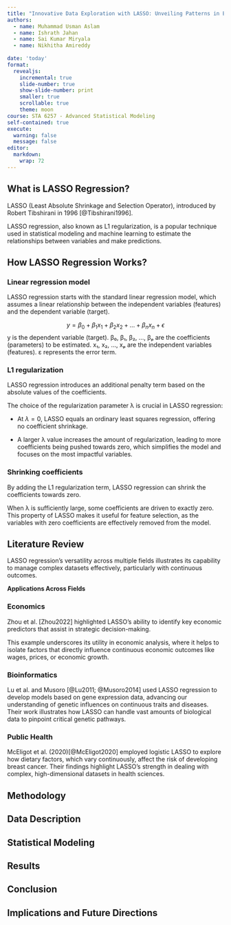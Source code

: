 ```yaml
---
title: "Innovative Data Exploration with LASSO: Unveiling Patterns in Earnings and Education"
authors:
  - name: Muhammad Usman Aslam
  - name: Ishrath Jahan
  - name: Sai Kumar Miryala
  - name: Nikhitha Amireddy
  
date: 'today'
format:
  revealjs:
    incremental: true   
    slide-number: true
    show-slide-number: print
    smaller: true
    scrollable: true
    theme: moon
course: STA 6257 - Advanced Statistical Modeling
self-contained: true
execute: 
  warning: false
  message: false
editor: 
  markdown: 
    wrap: 72
---
```


##  What is LASSO Regression?

LASSO (Least Absolute Shrinkage and Selection Operator), introduced by Robert Tibshirani in 1996 [@Tibshirani1996].

LASSO regression, also known as L1 regularization, is a popular technique used in statistical modeling and machine learning to estimate the relationships between variables and make predictions. 


## How LASSO Regression Works?


::: {.panel-tabset}

### Linear regression model

LASSO regression starts with the standard linear regression model, which assumes a linear relationship between the independent variables (features) and the dependent variable (target).

$$
y = \beta_0 + \beta_1 x_1 + \beta_2 x_2 + \ldots + \beta_n x_n + \epsilon
$$
y is the dependent variable (target).
β₀, β₁, β₂, ..., βₚ are the coefficients (parameters) to be estimated.
x₁, x₂, ..., xₚ are the independent variables (features).
ε represents the error term.

### L1 regularization

LASSO regression introduces an additional penalty term based on the absolute values of the coefficients.

The choice of the regularization parameter λ is crucial in LASSO regression:

- At $\lambda = 0$, LASSO equals an ordinary least squares regression, offering no coefficient shrinkage.

-  A larger λ value increases the amount of regularization, leading to more coefficients being pushed towards zero, which simplifies the model and focuses on the most impactful variables.

### Shrinking coefficients

By adding the L1 regularization term, LASSO regression can shrink the coefficients towards zero. 

When λ is sufficiently large, some coefficients are driven to exactly zero. This property of LASSO makes it useful for feature selection, as the variables with zero coefficients are effectively removed from the model.

:::


## Literature Review

LASSO regression’s versatility across multiple fields illustrates its capability to manage complex datasets effectively, particularly with continuous outcomes.

**Applications Across Fields**

::: {.panel-tabset}

### Economics

Zhou et al. [Zhou2022] highlighted LASSO’s ability to identify key economic predictors that assist in strategic decision-making. 

This example underscores its utility in economic analysis, where it helps to isolate factors that directly influence continuous economic outcomes like wages, prices, or economic growth.

### Bioinformatics

Lu et al. and Musoro [@Lu2011; @Musoro2014] used LASSO regression to develop models based on gene expression data, advancing our understanding of genetic influences on continuous traits and diseases. Their work illustrates how LASSO can handle vast amounts of biological data to pinpoint critical genetic pathways.


### Public Health

McEligot et al. (2020)[@McEligot2020] employed logistic LASSO to explore how dietary factors, which vary continuously, affect the risk of developing breast cancer. Their findings highlight LASSO's strength in dealing with complex, high-dimensional datasets in health sciences.

:::

## Methodology

## Data Description

## Statistical Modeling

## Results 

## Conclusion

## Implications and Future Directions


